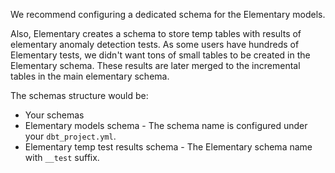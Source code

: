<Accordion title="What schemas Elementary adds? What is '__tests' schema?">

We recommend configuring a dedicated schema for the Elementary models.

Also, Elementary creates a schema to store temp tables with results of elementary anomaly detection tests.
As some users have hundreds of Elementary tests, we didn't want tons of small tables to be created in the Elementary schema.
These results are later merged to the incremental tables in the main elementary schema.

The schemas structure would be:

- Your schemas
- Elementary models schema - The schema name is configured under your `dbt_project.yml`.
- Elementary temp test results schema - The Elementary schema name with `__test` suffix.

</Accordion>
